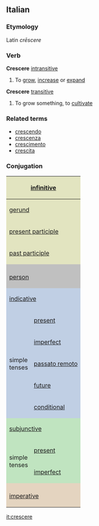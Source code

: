 ==Italian==
===Etymology===
Latin ''crēscere''
===Verb===
'''Crescere''' [[intransitive]]
# To [[grow]], [[increase]] or [[expand]]

'''Crescere''' [[transitive]]
# To grow something, to [[cultivate]]

===Related terms===
*[[crescendo]]
*[[crescenza]]
*[[crescimento]]
*[[crescita]]

===Conjugation===

<center>
{| style="background:#F0F0F0"

|-
! colspan="3" style="background:#e2e4c0" | [[infinitive]]
| colspan="5" | crescere

|-
! colspan="3" style="background:#e2e4c0" | [[gerund]]
| colspan="5" | crescendo

|-
! colspan="3" style="background:#e2e4c0" | [[present participle]]
| colspan="5" | crescvente

|-
! colspan="3" style="background:#e2e4c0" | [[past participle]]
| colspan="5" | cresciuto

|-
! colspan="2" style="background:#C0C0C0" |
! colspan="3" style="background:#C0C0C0" | singular
! colspan="3" style="background:#C0C0C0" | plural

|-
! colspan="2" style="background:#C0C0C0" | [[person]]
! style="background:#C0C0C0;width:12.5%" | first
! style="background:#C0C0C0;width:12.5%" | second
! style="background:#C0C0C0;width:12.5%" | third
! style="background:#C0C0C0;width:12.5%" | first
! style="background:#C0C0C0;width:12.5%" | second
! style="background:#C0C0C0;width:12.5%" | third

|-
! style="background:#c0cfe4" colspan="2" | [[indicative]]
! style="background:#c0cfe4" | io
! style="background:#c0cfe4" | tu
! style="background:#c0cfe4" | lui/lei
! style="background:#c0cfe4" | noi
! style="background:#c0cfe4" | voi
! style="background:#c0cfe4" | loro

|-
! rowspan="5" style="background:#c0cfe4" | simple<br>tenses

! style="height:3em;background:#c0cfe4" | [[present]]
| cresco
| cresci
| cresce
| cresciamo
| crescete
| crescono

|-
! style="height:3em;background:#c0cfe4" | [[imperfect]]
| crescevo
| crescevi
| cresceva
| crescevamo
| crescevate
| crescevano

|-
! style="height:3em;background:#c0cfe4" | [[passato remoto]]
| crebbi
| crescesti
| crebbe
| crescemmo
| cresceste
| crebbero

|-
! style="height:3em;background:#c0cfe4" | [[future]]
| crescerò
| crescerai
| crescerà
| cresceremo
| crescerete
| cresceranno

|-
! style="height:3em;background:#c0cfe4" | [[conditional]]
| crescerei
| crescesti
| crescerebbe
| cresceremmo
| crescereste
| crescerebbero

|-
! style="background:#c0e4c0" colspan="2" | [[subjunctive]]
! style="background:#c0e4c0" | che io
! style="background:#c0e4c0" | che tu
! style="background:#c0e4c0" | che lui/che lei
! style="background:#c0e4c0" | che noi
! style="background:#c0e4c0" | che voi
! style="background:#c0e4c0" | che loro

|-
! rowspan="2" style="background:#c0e4c0" | simple<br>tenses

! style="height:3em;background:#c0e4c0" | [[present]]
| muova
| muova
| muova
| moviamo
| moviate
| muovano

|-
! style="height:3em;background:#c0e4c0" rowspan="1" | [[imperfect]]
| crescessi
| crescessi
| crescesse
| crescessimo
| cresceste
| crescessero

|-
! style="background:#e4d4c0" colspan="2" | 
! style="background:#e4d4c0" | -
! style="background:#e4d4c0" | tu
! style="background:#e4d4c0" | lui/lei
! style="background:#e4d4c0" | noi
! style="background:#e4d4c0" | voi
! style="background:#e4d4c0" | loro

|-
! colspan="2" style="height:3em;background:#e4d4c0" | [[imperative]]
|
| cresci
| cresca
| cresciamo
| crescete
| crescano

|}
</center>

[[it:crescere]]